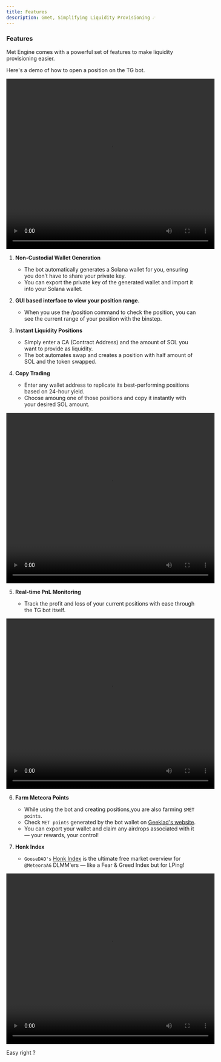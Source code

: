 ```yaml
---
title: Features
description: Gmet, Simplifying Liquidity Provisioning ☄️
---
```

### Features

Met Engine comes with a powerful set of features to make liquidity provisioning easier.

<Callout>Here's a demo of how to open a position on the TG bot.</Callout>

<video width="550" height="450" controls>
  <source
    src="https://docs.metengine.xyz/create-position.mp4"
    type="video/mp4"
  />
</video>


1. <b>Non-Custodial Wallet Generation</b>

   - The bot automatically generates a Solana wallet for you, ensuring you don’t have to share your private key.
   - You can export the private key of the generated wallet and import it into your Solana wallet.

2. <b>GUI based interface to view your position range.</b>
    -  When you use the /position command to check the position, you can see the current range of your position with the binstep.

3. <b>Instant Liquidity Positions</b>

   - Simply enter a CA (Contract Address) and the amount of SOL you want to provide as liquidity.
   - The bot automates swap and creates a position with half amount of SOL and the token swapped.

4. <b>Copy Trading</b>

   - Enter any wallet address to replicate its best-performing positions based on 24-hour yield.
   - Choose amoung one of those positions and copy it instantly with your desired SOL amount.

<video width="550" height="450" controls>
  <source src="https://docs.metengine.xyz/copy-trade.mp4" type="video/mp4" />
</video>

5. <b>Real-time PnL Monitoring</b>

   - Track the profit and loss of your current positions with ease through the TG bot itself.

<video width="550" height="450" controls>
  <source src="https://docs.metengine.xyz/view-positions.mp4" type="video/mp4" />
</video>

6. <b>Farm Meteora Points</b>
   - While using the bot and creating positions,you are also farming `$MET points`.
   - Check `MET points` generated by the bot wallet on [Geeklad's website](https://geeklad.github.io/meteora-profit-analysis/).
   - You can export your wallet and claim any airdrops associated with it— your rewards, your control!

7. <b>Honk Index</b>
   - `GooseDAO's` [Honk Index](https://x.com/thegoosedao/status/1885653455764947322) is the ultimate free market overview for `@MeteoraAG` DLMM'ers — like a Fear & Greed Index but for LPing! 

<video width="550" height="450" controls>
  <source src="https://docs.metengine.xyz/honk-index.mp4" type="video/mp4" />
</video>

Easy right ?

